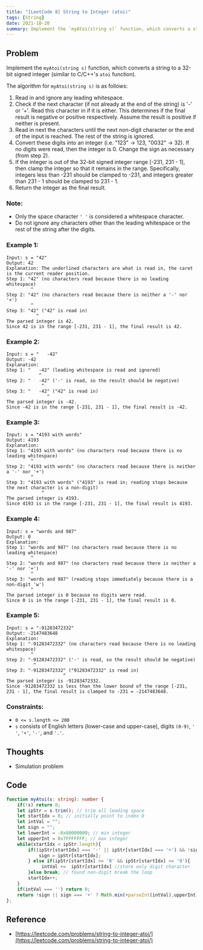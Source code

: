 ```yaml
---
title: "[LeetCode 8] String to Integer (atoi)"
tags: [String]
date: 2021-10-20
summary: Implement the `myAtoi(string s)` function, which converts a string to a 32-bit signed integer (similar to C/C++'s `atoi` function).
---
```


## Problem

Implement the `myAtoi(string s)` function, which converts a string to a 32-bit signed integer (similar to C/C++'s `atoi` function).

The algorithm for `myAtoi(string s)` is as follows:

1. Read in and ignore any leading whitespace.
2. Check if the next character (if not already at the end of the string) is '-' or '+'. Read this character in if it is either. This determines if the final result is negative or positive respectively. Assume the result is positive if neither is present.
3. Read in next the characters until the next non-digit character or the end of the input is reached. The rest of the string is ignored.
4. Convert these digits into an integer (i.e. "123" -> 123, "0032" -> 32). If no digits were read, then the integer is 0. Change the sign as necessary (from step 2).
5. If the integer is out of the 32-bit signed integer range [-231, 231 - 1], then clamp the integer so that it remains in the range. Specifically, integers less than -231 should be clamped to -231, and integers greater than 231 - 1 should be clamped to 231 - 1.
6. Return the integer as the final result.

### Note:

- Only the space character `' '` is considered a whitespace character.
- Do not ignore any characters other than the leading whitespace or the rest of the string after the digits.
 
### Example 1:

```
Input: s = "42"
Output: 42
Explanation: The underlined characters are what is read in, the caret is the current reader position.
Step 1: "42" (no characters read because there is no leading whitespace)
         ^
Step 2: "42" (no characters read because there is neither a '-' nor '+')
         ^
Step 3: "42" ("42" is read in)
           ^
The parsed integer is 42.
Since 42 is in the range [-231, 231 - 1], the final result is 42.
```

### Example 2:

```
Input: s = "   -42"
Output: -42
Explanation:
Step 1: "   -42" (leading whitespace is read and ignored)
            ^
Step 2: "   -42" ('-' is read, so the result should be negative)
             ^
Step 3: "   -42" ("42" is read in)
               ^
The parsed integer is -42.
Since -42 is in the range [-231, 231 - 1], the final result is -42.
```

### Example 3:

```
Input: s = "4193 with words"
Output: 4193
Explanation:
Step 1: "4193 with words" (no characters read because there is no leading whitespace)
         ^
Step 2: "4193 with words" (no characters read because there is neither a '-' nor '+')
         ^
Step 3: "4193 with words" ("4193" is read in; reading stops because the next character is a non-digit)
             ^
The parsed integer is 4193.
Since 4193 is in the range [-231, 231 - 1], the final result is 4193.
```

### Example 4:

```
Input: s = "words and 987"
Output: 0
Explanation:
Step 1: "words and 987" (no characters read because there is no leading whitespace)
         ^
Step 2: "words and 987" (no characters read because there is neither a '-' nor '+')
         ^
Step 3: "words and 987" (reading stops immediately because there is a non-digit 'w')
         ^
The parsed integer is 0 because no digits were read.
Since 0 is in the range [-231, 231 - 1], the final result is 0.
```

### Example 5:

```
Input: s = "-91283472332"
Output: -2147483648
Explanation:
Step 1: "-91283472332" (no characters read because there is no leading whitespace)
         ^
Step 2: "-91283472332" ('-' is read, so the result should be negative)
          ^
Step 3: "-91283472332" ("91283472332" is read in)
                     ^
The parsed integer is -91283472332.
Since -91283472332 is less than the lower bound of the range [-231, 231 - 1], the final result is clamped to -231 = -2147483648.
```
 
### Constraints:

- `0 <= s.length <= 200`
- `s` consists of English letters (lower-case and upper-case), digits `(0-9)`,
  `' '`, `'+'`, `'-'`, and `'.'`.

## Thoughts

- Simulation problem

## Code

```typescript
function myAtoi(s: string): number {
    if(!s) return 0;
    let ipStr = s.trim(); // trim all leading space
    let startIdx = 0; // initially point to index 0
    let intVal = "";
    let sign = "";
    let lowerInt = -0x80000000; // min integer
    let upperInt = 0x7FFFFFFF; // max integer
    while(startIdx < ipStr.length){
        if((ipStr[startIdx] === '-' || ipStr[startIdx] === '+') && !sign && !intVal){  // store sign only when it first sign
            sign = ipStr[startIdx];
        } else if(ipStr[startIdx] >= '0' && ipStr[startIdx] <= '9'){
             intVal +=  ipStr[startIdx] //store only digit character
        }else break; // found non-digit break the loop
        startIdx++;
    }
    if(intVal === '') return 0;
    return !sign || sign === '+' ? Math.min(+parseInt(intVal),upperInt) : Math.max(-parseInt(intVal),lowerInt);
};
```

## Reference

- [https://leetcode.com/problems/string-to-integer-atoi/](https://leetcode.com/problems/string-to-integer-atoi/)